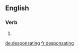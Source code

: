 ==English==

===Verb===
{{head|en|present participle}}

# {{present participle of|desponsate|lang=en|nocat=1}}

[[de:desponsating]]
[[fr:desponsating]]
